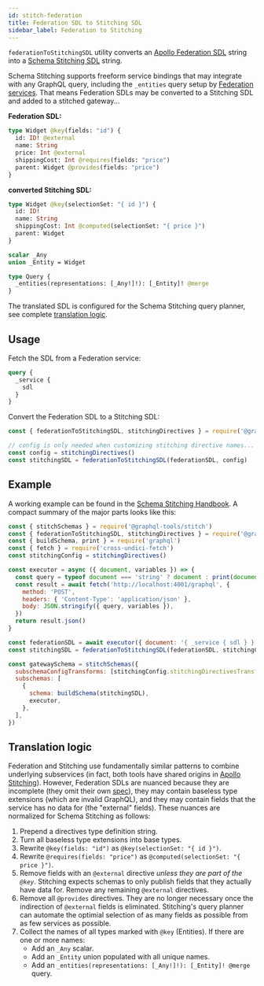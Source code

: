 ```yaml
---
id: stitch-federation
title: Federation SDL to Stitching SDL
sidebar_label: Federation to Stitching
---
```


`federationToStitchingSDL` utility converts an [Apollo Federation SDL](https://www.apollographql.com/docs/federation/federation-spec/) string into a [Schema Stitching SDL](https://www.graphql-tools.com/docs/stitch-directives-sdl/) string.

Schema Stitching supports freeform service bindings that may integrate with any GraphQL query, including the `_entities` query setup by [Federation services](https://github.com/apollographql/federation). That means Federation SDLs may be converted to a Stitching SDL and added to a stitched gateway...

**Federation SDL:**

```graphql
type Widget @key(fields: "id") {
  id: ID! @external
  name: String
  price: Int @external
  shippingCost: Int @requires(fields: "price")
  parent: Widget @provides(fields: "price")
}
```

**converted Stitching SDL:**

```graphql
type Widget @key(selectionSet: "{ id }") {
  id: ID!
  name: String
  shippingCost: Int @computed(selectionSet: "{ price }")
  parent: Widget
}

scalar _Any
union _Entity = Widget

type Query {
  _entities(representations: [_Any!]!): [_Entity]! @merge
}
```

The translated SDL is configured for the Schema Stitching query planner, see complete [translation logic](#translation-logic).

## Usage

Fetch the SDL from a Federation service:

```graphql
query {
  _service {
    sdl
  }
}
```

Convert the Federation SDL to a Stitching SDL:

```js
const { federationToStitchingSDL, stitchingDirectives } = require('@graphql-tools/stitching-directives')

// config is only needed when customizing stitching directive names...
const config = stitchingDirectives()
const stitchingSDL = federationToStitchingSDL(federationSDL, config)
```

## Example

A working example can be found in the [Schema Stitching Handbook](https://github.com/gmac/schema-stitching-handbook/tree/master/federation-services). A compact summary of the major parts looks like this:

```js
const { stitchSchemas } = require('@graphql-tools/stitch')
const { federationToStitchingSDL, stitchingDirectives } = require('@graphql-tools/stitching-directives')
const { buildSchema, print } = require('graphql')
const { fetch } = require('cross-undici-fetch')
const stitchingConfig = stitchingDirectives()

const executor = async ({ document, variables }) => {
  const query = typeof document === 'string' ? document : print(document)
  const result = await fetch('http://localhost:4001/graphql', {
    method: 'POST',
    headers: { 'Content-Type': 'application/json' },
    body: JSON.stringify({ query, variables }),
  })
  return result.json()
}

const federationSDL = await executor({ document: '{ _service { sdl } }' })
const stitchingSDL = federationToStitchingSDL(federationSDL, stitchingConfig)

const gatewaySchema = stitchSchemas({
  subschemaConfigTransforms: [stitchingConfig.stitchingDirectivesTransformer],
  subschemas: [
    {
      schema: buildSchema(stitchingSDL),
      executor,
    },
  ],
})
```

## Translation logic

Federation and Stitching use fundamentally similar patterns to combine underlying subservices (in fact, both tools have shared origins in [Apollo Stitching](https://www.apollographql.com/docs/federation/migrating-from-stitching/)). However, Federation SDLs are nuanced because they are incomplete (they omit their own [spec](https://www.apollographql.com/docs/federation/federation-spec/)), they may contain baseless type extensions (which are invalid GraphQL), and they may contain fields that the service has no data for (the "external" fields). These nuances are normalized for Schema Stitching as follows:

1. Prepend a directives type definition string.
1. Turn all baseless type extensions into base types.
1. Rewrite `@key(fields: "id")` as `@key(selectionSet: "{ id }")`.
1. Rewrite `@requires(fields: "price")` as `@computed(selectionSet: "{ price }")`.
1. Remove fields with an `@external` directive _unless they are part of the `@key`_. Stitching expects schemas to only publish fields that they actually have data for. Remove any remaining `@external` directives.
1. Remove all `@provides` directives. They are no longer necessary once the indirection of `@external` fields is eliminated. Stitching's query planner can automate the optimial selection of as many fields as possible from as few services as possible.
1. Collect the names of all types marked with `@key` (Entities). If there are one or more names:
   - Add an `_Any` scalar.
   - Add an `_Entity` union populated with all unique names.
   - Add an `_entities(representations: [_Any!]!): [_Entity]! @merge` query.
